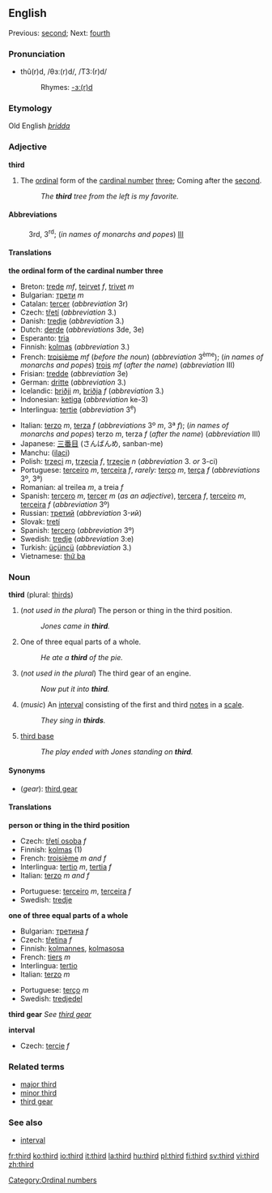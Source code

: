 ==English==
Previous: [[second]]; Next: [[fourth]]

===Pronunciation===
*thû(r)d, /θɜː(r)d/, /T3:(r)d/
*:Rhymes: [[Rhymes:English:-ɜː(r)d|-ɜː(r)d]]
===Etymology===
Old English ''[[þridda]]''

===Adjective===
'''third'''

# The [[ordinal number|ordinal]] form of the [[cardinal number]] [[three]]; Coming after the [[second]].
#: ''The '''third''' tree from the left is my favorite.''

====Abbreviations====
:3rd, 3<sup>rd</sup>; (''in names of monarchs and popes'') [[III]]

====Translations====
'''the ordinal form of the cardinal number three'''
{{top}}
*Breton: [[trede]] ''mf'', [[teirvet]] ''f'', [[trivet]] ''m''
*Bulgarian: [[трети]] ''m''
*Catalan: [[tercer]] (''abbreviation'' 3r)
*Czech: [[třetí]] (''abbreviation'' 3.)
*Danish: [[tredje]] (''abbreviation'' 3.)
*Dutch: [[derde]] (''abbreviations'' 3de, 3e)
*Esperanto: [[tria]]
*Finnish: [[kolmas]] (''abbreviation'' 3.)
*French: [[troisième]] ''mf'' (''before the noun'') (''abbreviation'' 3<sup>ème</sup>); (''in names of monarchs and popes'') [[trois]] ''mf'' (''after the name'') (''abbreviation'' III) 
*Frisian: [[tredde]] (''abbreviation'' 3e)
*German: [[dritte]] (''abbreviation'' 3.)
*Icelandic: [[þriðji]] ''m'', [[þriðja]] ''f'' (''abbreviation'' 3.)
*Indonesian: [[ketiga]] (''abbreviation'' ke-3)
*Interlingua: [[tertie]] (''abbreviation'' 3<sup>e</sup>)
{{mid}}
*Italian: [[terzo]] ''m'', [[terza]] ''f'' (''abbreviations'' 3º ''m'', 3ª ''f''); (''in names of monarchs and popes'') terzo ''m'', terza ''f'' (''after the name'') (''abbreviation'' III)
*Japanese: [[三番目]] (さんばんめ, sanban-me)
*Manchu: ([[ilaci]])
*Polish: [[trzeci]] ''m'', [[trzecia]] ''f'', [[trzecie]] ''n'' (''abbreviation'' 3. ''or'' 3-ci)
*Portuguese: [[terceiro]] ''m'', [[terceira]] ''f'', ''rarely:'' [[terço]] ''m'', [[terça]] ''f'' (''abbreviations'' 3º, 3ª)
*Romanian: al treilea ''m'', a treia ''f''
*Spanish: [[tercero]] ''m'', [[tercer]] ''m'' (''as an adjective''), [[tercera]] ''f'', [[terceiro]] ''m'', [[terceira]] ''f'' (''abbreviation'' 3º)
*Russian: [[третий]] (''abbreviation'' 3-ий)
*Slovak: [[tretí]]
*Spanish: [[tercero]] (''abbreviation'' 3º)
*Swedish: [[tredje]] (''abbreviation'' 3:e)
*Turkish: [[üçüncü]] (''abbreviation'' 3.)
*Vietnamese: [[thứ ba]]
{{bottom}}

===Noun===
'''third''' (plural: [[thirds]])

#(''not used in the plural'') The person or thing in the third position.
#: ''Jones came in '''third'''.''
#One of three equal parts of a whole.
#: ''He ate a '''third''' of the pie.''
#(''not used in the plural'') The third gear of an engine.
#: ''Now put it into '''third'''.''
#(''music'') An [[interval]] consisting of the first and third [[notes]] in a [[scale]].
#:''They sing in '''thirds'''.''
#{{baseball}} [[third base]]
#: ''The play ended with Jones standing on '''third'''.''

====Synonyms====
*(''gear''): [[third gear]]

====Translations====

'''person or thing in the third position'''
{{top}}
*Czech: [[třetí osoba]] ''f''
*Finnish: [[kolmas]] (1)
*French: [[troisième]] ''m and f''
*Interlingua: [[tertio]] ''m'', [[tertia]] ''f''
*Italian: [[terzo]] ''m and f''
{{mid}}
*Portuguese: [[terceiro]] ''m'', [[terceira]] ''f''
*Swedish: [[tredje]]
{{bottom}}

'''one of three equal parts of a whole'''
{{top}}
*Bulgarian: [[третина]] ''f''
*Czech: [[třetina]] ''f''
*Finnish: [[kolmannes]], [[kolmasosa]]
*French: [[tiers#French|tiers]] ''m''
*Interlingua: [[tertio]]
*Italian: [[terzo]] ''m''
{{mid}}
*Portuguese: [[terço]] ''m''
*Swedish: [[tredjedel]]
{{bottom}}

'''third gear'''
''See [[third gear]]''

'''interval'''
{{top}}
*Czech: [[tercie]] ''f''
{{mid}}
{{bottom}}

===Related terms===
*[[major third]]
*[[minor third]]
*[[third gear]]
{{wikipediapar|Third person}}

===See also===
*[[interval]]

[[Category:Ordinal numbers]]

[[fr:third]]
[[ko:third]]
[[io:third]]
[[it:third]]
[[la:third]]
[[hu:third]]
[[pl:third]]
[[fi:third]]
[[sv:third]]
[[vi:third]]
[[zh:third]]